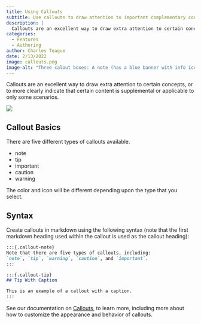 ```yaml
---
title: Using Callouts
subtitle: Use callouts to draw attention to important complementary content without interupting the document flow
description: |
  Callouts are an excellent way to draw extra attention to certain concepts, or to more clearly indicate that certain content is supplemental or applicable to only some scenarios mtk.
categories:
  - Features
  - Authoring
author: Charles Teague
date: 2/13/2022
image: callouts.png
image-alt: "Three calout boxes: A note (has a blue banner with info icon preceding the header), a tip (has a green banner with lightbulb icon preceding the header), and an important (has a red banner with info exclamation-point icon preceding the header)."
---
```


Callouts are an excellent way to draw extra attention to certain concepts, or to more clearly indicate that certain content is supplemental or applicable to only some scenarios.

![](callouts.png){.preview-image fig-align="center" fig-alt="Three calout boxes: A note (has a blue banner with info icon preceding the header), a tip (has a green banner with lightbulb icon preceding the header), and an important (has a red banner with info exclamation-point icon preceding the header)."}

## Callout Basics

There are five different types of callouts available.

-   note
-   tip
-   important
-   caution
-   warning

The color and icon will be different depending upon the type that you select.

## Syntax

Create callouts in markdown using the following syntax (note that the first markdown heading used within the callout is used as the callout heading):

``` markdown
:::{.callout-note}
Note that there are five types of callouts, including:
`note`, `tip`, `warning`, `caution`, and `important`.
:::

:::{.callout-tip}
## Tip With Caption

This is an example of a callout with a caption.
:::
```

See our documentation on [Callouts](/docs/authoring/callouts.qmd), to learn more, including more about how to customize the appearance and behavior of callouts.
